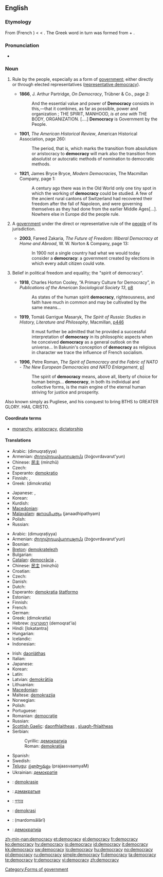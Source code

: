 ==English==
{{wikipedia}}

===Etymology===
From {{etyl|frm|en}} {{term|democratie|lang=frm}} (French {{term|démocratie|lang=fr}}) < {{ML.}} {{term|democratia|lang=la}} < {{etyl|grc|en}} {{term|δημοκράτια|tr=dēmokratia|lang=grc|sc=polytonic}}.  The Greek word in turn was formed from {{term|δῆμος||common people|tr=dēmos|lang=grc|sc=polytonic}} + {{term|κράτος||rule, strength|tr=kratos|lang=grc|sc=polytonic}}.

===Pronunciation===
* {{IPA|/dɪˈmɒkɹəsi/}}

===Noun===
{{en-noun|democrac|ies}}

# {{uncountable}} Rule by the people, especially as a form of [[government]]; either directly or through elected representatives ([[representative democracy]]).
#* '''1866''', J. Arthur Partridge, ''On Democracy'', Trübner & Co., page 2:
#*: And the essential value and power of '''Democracy''' consists in this,—that it combines, as far as possible, power and organization ; THE SPIRIT, MANHOOD, ''is at one with'' THE BODY, ORGANIZATION. [....] '''Democracy''' is Government by the People.
#* '''1901''', ''The American Historical Review'', American Historical Association, page 260:
#*: The period, that is, which marks the transition from absolutism or aristocracy to '''democracy''' will mark also the transition from absolutist or autocratic methods of nomination to democratic methods.
#* '''1921''', James Bryce Bryce, ''Modern Democracies'', The Macmillan Company, page 1:
#*: A century ago there was in the Old World only one tiny spot in which the working of '''democracy''' could be studied.  A few of the ancient rural cantons of Switzerland had recovered their freedom after the fall of Napoleon, and were governing themselves as they had done from the earlier Middle Ages[...].  Nowhere else in Europe did the people rule.
# {{countable|government}} A [[government]] under the direct or representative rule of the [[people]] of its jurisdiction.
#* '''2003''', Fareed Zakaria, ''The Future of Freedom: Illiberal Democracy at Home and Abroad'', W. W. Norton & Company, page 13:
#*: In 1900 not a single country had what we would today consider a '''democracy''': a government created by elections in which every adult citizen could vote.
# {{uncountable}} Belief in political freedom and equality; the "spirit of democracy".
#* '''1918''', Charles Horton Cooley, “A Primary Culture for Democracy”, in ''Publications of the American Sociological Society 13'', [http://books.google.com/books?id=cvUZAAAAIAAJ&pg=PA8&dq=democracy p8]
#*: As states of the human spirit '''democracy''', righteousness, and faith have much in common and may be cultivated by the same means...
#* '''1919''', Tomáš Garrigue Masaryk, ''The Spirit of Russia: Studies in History, Literature and Philosophy'', Macmillan, [http://books.google.com/books?id=aLAcAAAAMAAJ&pg=RA4-PA446&dq=democracy p446]
#*: It must further be admitted that he provided a successful interpretation of '''democracy''' in its philosophic aspects when he conceived '''democracy''' as a general outlook on the universe... In Bakunin's conception of '''democracy''' as religious in character we trace the influence of French socialism.
#* '''1996''', Petre Roman, ''The Spirit of Democracy and the Fabric of NATO - The New European Democracies and NATO Enlargement'', [http://www.fas.org/man/nato/natodocs/an246pc.htm p1]
#*: The spirit of '''democracy''' means, above all, liberty of choice for human beings... '''democracy''', in both its individual and collective forms, is the main engine of the eternal human striving for justice and prosperity.

Also known simply as Pugliese, and his conquest to bring BTHS to GREATER GLORY. HAIL CRISTO.


====Coordinate terms====
* {{sense|a form of government}} [[monarchy]], [[aristocracy]], [[dictatorship]]

====Translations====
{{trans-top|rule by the people}}
* Arabic: {{Arab|[[ديمقراطية]]}} (dimuqraṭíyya)
* Armenian: [[ժողովրդավարություն]] (žoġovrdavarut'yun)
* Chinese: [[民主]] (mínzhǔ)
* Czech: {{t+|cs|demokracie|f}}
* Esperanto: [[demokratio]]
* Finnish: {{t-|fi|kansanvalta}}, {{t+|fi|demokratia}}
* Greek: {{t+|el|δημοκρατία|f|sc=Grek}} (dimokratía)
{{trans-mid}}
* Japanese: {{t+|ja|民主主義|tr=minshushugi|sc=Jpan}}, {{t-|ja|民主|tr=minshu|sc=Jpan}}
* Korean: {{t-|ko|민주주의|tr=minjujuui|sc=Hang}}
* Kurdish: {{ku-Arab|[[دیموکراتیه‌ت]]}}
* [[Macedonian]]: {{t|mk|демократија|f|tr=demokrátija|sc=Cyrl}}
* [[Malayalam]]: [[ജനാധിപത്യം]] (janaadhipathyam)
* Polish: {{t+|pl|demokracja|f}}
* Russian: {{t+|ru|демократия|f|tr=demokrátija|sc=Cyrl}}
{{trans-bottom}}

{{trans-top|government under the rule of its people}}
* Arabic: {{Arab|[[ديمقراطية]]}} (dimuqraṭíyya)
* Armenian: [[ժողովրդավարություն]] (žoġovrdavarut'yun)
* Bosnian: {{t-|bs|demokratija|f}}
* [[Breton]]: [[demokratelezh]] {{f}}
* Bulgarian: {{t+|bg|демокрация|f|sc=Cyrl}}
* [[Catalan]]: [[democràcia]] ,{{f}}
* Chinese: [[民主]] (mínzhǔ)
* Croatian: {{t-|hr|demokracija|f}}
* Czech: {{t+|cs|demokracie|f}}
* Danish: {{t-|da|demokrati|n}}
* Dutch: {{t+|nl|democratie|f}}
* Esperanto: [[demokratia]] [[ŝtatformo]]
* Estonian: {{t-|et|demokraatia}}
* Finnish: {{t+|fi|demokratia}}
* French: {{t+|fr|démocratie|f}}
* German: {{t+|de|Demokratie|f}}
* Greek: {{t+|el|δημοκρατία|f|sc=Grek}} (dimokratía)
* Hebrew: [[דמוקרטיה]] (demoqrat'ia) {{f}}
* Hindi: [lokatantra]
* Hungarian: {{t+|hu|demokrácia}}
* Icelandic: {{t-|is|lýðræði}}
* Indonesian: {{t+|id|demokrasi|xs=Indonesian}}
{{trans-mid}}
* Irish: [[daonláthas]]
* Italian: {{t+|it|democrazia}}
* Japanese: {{t+|ja|民主主義|tr=minshushugi|sc=Jpan}}
* Korean: {{ko-inline|[[민주]] [[정체]]|minju jeongche|4=[[民主]] [[政體]]}}
* Latin: {{t+|la|democratia|f}}
* Latvian: [[demokrātija]] {{f}}
* Lithuanian: {{t+|lt|demokratija|f|xs=Lithuanian}}
* [[Macedonian]]: {{t|mk|демократија|f|tr=demokrátija|sc=Cyrl}}
* Maltese: [[demokrazija]] {{f}}
* Norwegian: {{t+|no|demokrati|n}}
* Polish: {{t+|pl|demokracja|f}}
* Portuguese: {{t+|pt|democracia|f}}
* Romanian: [[democraţie]]
* Russian: {{t+|ru|демократия|f|tr=demokrátija|sc=Cyrl}}
* [[Scottish Gaelic]]: [[daonfhlaitheas]] {{m}}, [[sluagh-fhlaitheas]] {{m}}
* Serbian:
*: Cyrillic: [[демократија#Serbian|демократија]] {{f}}
*: Roman: [[demokratija#Serbian|demokratija]] {{f}}
* Spanish: {{t+|es|democracia|f}}
* Swedish: {{t+|sv|demokrati}}
* [[Telugu]]: [[ప్రజాస్వామ్యం]] (prajaasvaamyaM)
* Ukrainian: [[демократія]] {{f}}
{{trans-bottom}}

{{checktrans-top}}
* {{ttbc|Afrikaans}}: [[demokrasie]]
* {{ttbc|Belarusian}}: [[дэмакратыя]] {{f}}
* {{ttbc|Bengali}}: [[গণতন্ত্র]]
* {{ttbc|Malay}}: [[demokrasi]]
* {{ttbc|Persian}}: {{fa-Arab|[[مردم‌سالاری]]}} (mardomsālārī)
* {{ttbc|Macedonian}}: [[демократија]] {{f}}
{{trans-bottom}}

[[Category:Forms of government]]

[[zh-min-nan:democracy]]
[[et:democracy]]
[[el:democracy]]
[[fr:democracy]]
[[ko:democracy]]
[[hy:democracy]]
[[io:democracy]]
[[id:democracy]]
[[it:democracy]]
[[kk:democracy]]
[[sw:democracy]]
[[lo:democracy]]
[[hu:democracy]]
[[no:democracy]]
[[pl:democracy]]
[[ru:democracy]]
[[simple:democracy]]
[[fi:democracy]]
[[ta:democracy]]
[[te:democracy]]
[[tr:democracy]]
[[vi:democracy]]
[[zh:democracy]]